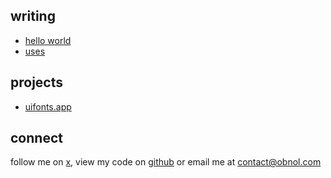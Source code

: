 
<Introduction />

## writing

- [hello world](/writing/hello-world)
- [uses](/writing/uses)

## projects

- [uifonts.app](https://uifonts.app)

## connect

follow me on [x](https://x.com/obnol1), view my code on
[github](https://github.com/obnol) or email me at [contact@obnol.com](mailto:contact@obnol.com)
